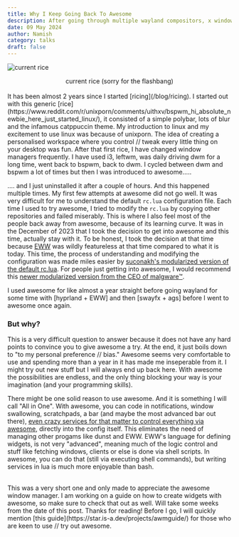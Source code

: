 ```yaml
---
title: Why I Keep Going Back To Awesome
description: After going through multiple wayland compositors, x window managers, I am finally home again.
date: 09 May 2024
author: Namish 
category: talks
draft: false
---
```


![current rice](https://raw.githubusercontent.com/chadcat7/chadcat7/main/.github/rice.png)

<div align="center">
current rice (sorry for the flashbang)
</div>
<br/>
It has been almost 2 years since I started [ricing](/blog/ricing). I started out with this generic [rice](https://www.reddit.com/r/unixporn/comments/uithxv/bspwm_hi_absolute_newbie_here_just_started_linux/),  it consisted of a simple polybar, lots of blur and the infamous catppuccin theme. My introduction to linux and my excitement to use linux was because of unixporn. The idea of creating a personalised workspace where you control // tweak every little thing on your desktop was fun.  After that first rice, I have changed window managers frequently. I have used i3, leftwm, was daily driving dwm for a long time, went back to bspwm, back to dwm. I cycled between dwm and bspwm a lot of times but then I was introduced to awesome.....

.... and I just uninstalled it after a couple of hours. And this happened multiple times. My first few attempts at awesome did not go well. It was very difficult for me to understand the default `rc.lua` configuration file. Each time I used to try awesome, I tried to modify the `rc.lua` by copying other repositories and failed miserably. This is where I also feel most of the people back away from awesome, because of its learning curve. It was in the December of 2023 that I took the decision to get into awesome and this time, actually stay with it. To be honest, I took the decision at that time because [EWW](https://github.com/elkowar/eww) was wildly featureless at that time compared to what it is today. This time, the process of understanding and modifying the configuration was made miles easier by [suconakh's modularized version of the default rc.lua](https://github.com/suconakh/awesome-awesome-rc). For people just getting into awesome, I would recommend this [newer modularized version from the CEO of malgware™](https://github.com/Gwynsav/modular-awm-default).

I used awesome for like almost a year straight before going wayland for some time with [hyprland + EWW] and then [swayfx + ags] before I went to awesome once again.

### But why?
This is a very difficult question to answer because it does not have any hard points to convince you to give awesome a try. At the end, it just boils down to "to my personal preference // bias." Awesome seems very comfortable to use and spending more than a year in it has made me inseperable from it. I might try out new stuff but I will always end up back here. With awesome the possibilities are endless, and the only thing blocking your way is your imagination (and your programming skills).

There might be one solid reason to use awesome. And it is something I will call "All in One". With awesome, you can code in notifications, window swallowing, scratchpads, a bar (and maybe the most advanced bar out there), [even crazy services for that matter to control everything via awesome](https://github.com/Kasper24/KwesomeDE/blob/main/daemons/hardware/bluetooth.lua), directly into the config itself. This eliminates the need of managing other progams like dunst and EWW. EWW's language for defining widgets, is not very "advanced", meaning much of the logic control and stuff like fetching windows, clients or else is done via shell scripts. In awesome, you can do that (still via executing shell commands), but writing services in lua is much more enjoyable than bash.

<br/>
This was a very short one and only made to appreciate the awesome window manager. I am working on a guide on how to create widgets with awesome, so make sure to check that out as well. Will take some weeks from the date of this post. Thanks for reading! Before I go, I will quickly mention [this guide](https://star.is-a.dev/projects/awmguide/) for those who are keen to use // try out awesome.
